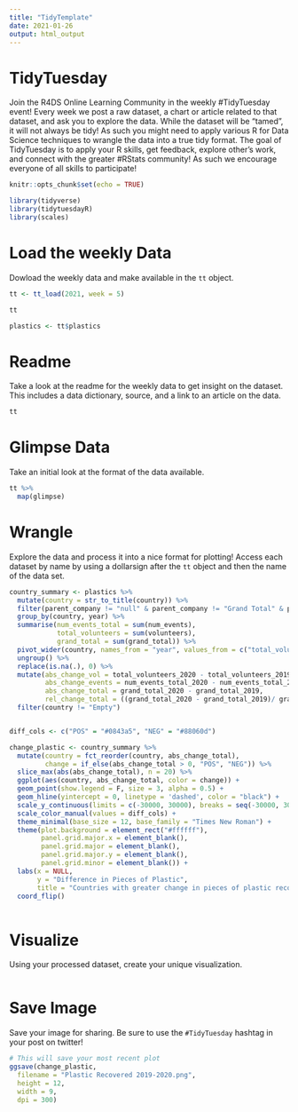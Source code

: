 ```yaml
---
title: "TidyTemplate"
date: 2021-01-26
output: html_output
---
```


# TidyTuesday

Join the R4DS Online Learning Community in the weekly #TidyTuesday event!
Every week we post a raw dataset, a chart or article related to that dataset, and ask you to explore the data.
While the dataset will be “tamed”, it will not always be tidy! As such you might need to apply various R for Data Science techniques to wrangle the data into a true tidy format.
The goal of TidyTuesday is to apply your R skills, get feedback, explore other’s work, and connect with the greater #RStats community!
As such we encourage everyone of all skills to participate!

```r

knitr::opts_chunk$set(echo = TRUE)

library(tidyverse)
library(tidytuesdayR)
library(scales)

```

# Load the weekly Data

Dowload the weekly data and make available in the `tt` object.

```r

tt <- tt_load(2021, week = 5)

tt

plastics <- tt$plastics
```


# Readme

Take a look at the readme for the weekly data to get insight on the dataset.
This includes a data dictionary, source, and a link to an article on the data.

```r

tt

```


# Glimpse Data

Take an initial look at the format of the data available.

```r

tt %>% 
  map(glimpse)

```

# Wrangle

Explore the data and process it into a nice format for plotting! Access each dataset by name by using a dollarsign after the `tt` object and then the name of the data set.

```r



country_summary <- plastics %>%  
  mutate(country = str_to_title(country)) %>% 
  filter(parent_company != "null" & parent_company != "Grand Total" & parent_company != "NULL" & parent_company != "Unbranded" & country != "EMPTY") %>% 
  group_by(country, year) %>% 
  summarise(num_events_total = sum(num_events),
            total_volunteers = sum(volunteers),
            grand_total = sum(grand_total)) %>% 
  pivot_wider(country, names_from = "year", values_from = c("total_volunteers", "num_events_total", "grand_total")) %>%
  ungroup() %>% 
  replace(is.na(.), 0) %>% 
  mutate(abs_change_vol = total_volunteers_2020 - total_volunteers_2019,
         abs_change_events = num_events_total_2020 - num_events_total_2019,
         abs_change_total = grand_total_2020 - grand_total_2019,
         rel_change_total = ((grand_total_2020 - grand_total_2019)/ grand_total_2019) * 100) %>% 
  filter(country != "Empty")


diff_cols <- c("POS" = "#0843a5", "NEG" = "#88060d")

change_plastic <- country_summary %>% 
  mutate(country = fct_reorder(country, abs_change_total),
         change = if_else(abs_change_total > 0, "POS", "NEG")) %>%
  slice_max(abs(abs_change_total), n = 20) %>% 
  ggplot(aes(country, abs_change_total, color = change)) +
  geom_point(show.legend = F, size = 3, alpha = 0.5) +
  geom_hline(yintercept = 0, linetype = 'dashed', color = "black") +
  scale_y_continuous(limits = c(-30000, 30000), breaks = seq(-30000, 30000, 10000), labels = comma) +
  scale_color_manual(values = diff_cols) +
  theme_minimal(base_size = 12, base_family = "Times New Roman") +
  theme(plot.background = element_rect("#ffffff"),
        panel.grid.major.x = element_blank(),
        panel.grid.major = element_blank(),
        panel.grid.major.y = element_blank(),
        panel.grid.minor = element_blank()) +
  labs(x = NULL,
       y = "Difference in Pieces of Plastic",
       title = "Countries with greater change in pieces of plastic recovered from 2019 to 2020") +
  coord_flip()
  


```


# Visualize

Using your processed dataset, create your unique visualization.

```r


  
```

# Save Image

Save your image for sharing. Be sure to use the `#TidyTuesday` hashtag in your post on twitter! 

```r

# This will save your most recent plot
ggsave(change_plastic,
  filename = "Plastic Recovered 2019-2020.png",
  height = 12,
  width = 9,
  dpi = 300)

```
